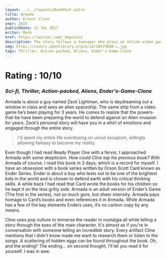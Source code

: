 ```yaml
---
layout: ../../layouts/BookPost.astro
title: Armada
author: Ernest Cline
year: 2015
publishDate: 11 JUL 2017
writer: Mark
href: https://twitter.com/_Hopelezz
description: The story follows a teenager who plays an online video game about defending against an alien invasion, only to find out that the game is a simulator to prepare him and people around the world for defending against an actual alien invasion.
img: https://covers.openlibrary.org/b/id/10375880-L.jpg
tags: Thriller, Action-packed, Aliens, Ender's-Game-Clone
---
```


# Rating : 10/10

### _Sci-fi, Thriller, Action-packed, Aliens, Ender's-Game-Clone_

Armada is about a guy named Zack Lightman, who is daydreaming out a window in class and sees an alien spaceship. The same ship from a video game he’s been playing for 3 years. He comes to realize that the powers-that-be have been preparing the world to defend against an Alien invasion for years. Zack’s personal story will have you in a whirl of emotions and engaged through the entire story.

>I'd spent my entire life overdosing on uncut escapism, willingly allowing fantasy to become my reality.

Even though I had read Ready Player One with a fervor, I approached Armada with some skepticism. _How could Cline top his previous book?_ With Armada of course. I read this book in 3 days; which is a record for myself. I have an obsession with a book series written by Orson Scott Card known as Ender Series.  Ender is about a boy who tests out to be one of the brightest kids in the world and is chosen to defend earth with his critical thinking skills. A while back I had read that Card wrote the books for his children so he kept it on the less gritty side. Armada is an adult version of Ender’s Game (The first in the series), not so much gore, but sheer intensity. Armada pays homage to Card’s books and even references it in Armada. While Armada has a few of the key elements Enders uses, it’s no carbon copy by any means.

Cline uses pop culture to immerse the reader in nostalgia all while telling a story through the eyes of the main character. It's almost as if you're in conversation with someone telling an incredible story. Every artifact Cline mentions that I didn't know made me want to research them or listen to the songs. A scattering of hidden eggs can be found throughout the book. Oh, and the ending? The ending… on second thought, I’ll let you read it for yourself. I was in awe.
